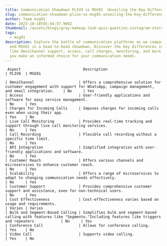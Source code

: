 ```yaml
---
title: Communication Showdown PLIVO vs MSG91  Unveiling the Key Differences
slug: communication-showdown-plivo-vs-msg91-unveiling-the-key-differences
author: Team msg91
date: 2023-10-18T05:44:57.966Z
thumbnail: /assets/blogs/gray-makeup-look-quiz-question-instagram-story.png
tags:
  - msg91
description: Explore the battle of communication platforms as we compare PLIVO
  and MSG91 in a head-to-head showdown. Discover the key differences in features
  like OmniChannel support, access, call charges, monitoring, and more, helping
  you make an informed choice for your communication needs.
---
```

```
 Aspect                            Description                                                                                                                       | PLIVO  | MSG91
                     
| OmniChannel                    | Offers a comprehensive solution for customer engagement with support for WhatsApp, campaign management, and email integration.    | No     | Yes                              
| Access                         | User-friendly applications and software for easy service management.                                                              | No     | Yes 
| Charges for Incoming Calls     | Imposes charges for incoming calls even when using their app.                                                                     | Yes    | No
| Live Call Monitoring           | Provides real-time tracking and support through live call monitoring services.                                                    | No     | Yes
| Call Recording                 | Flexible call recording without a specific time limit.                                                                            | No     | Yes
| API Integration                | Simplified integration with user-friendly applications and software.                                                              | No     | Yes
| Customer Reach                 | Offers various channels and microservices to enhance customer reach.                                                              | No     | Yes
| Scalability                    | Offers a range of microservices to adapt to changing communication needs effectively.                                             | No     | Yes
| Customer Support               | Provides comprehensive customer support and assistance, even for non-technical users.                                             | No     | Yes 
| Cost Effectiveness             | Cost-effectiveness varies based on usage and requirements.                                                                        | Varies | Varies
| Bulk and Segment-Based Calling | Simplifies bulk and segment-based calling with features like "Segmento."Including features like triggers and repeaters            | No     | Yes  
| Conference Call                | Allows for conference calling.                                                                                                    | Yes    | No  
| Video Call                     | Supports video calling.                                                                                                           | Yes    | No
```